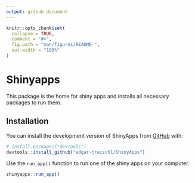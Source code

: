 ```yaml
---
output: github_document
---
```


<!-- README.md is generated from README.Rmd. Please edit that file -->

```r
knitr::opts_chunk$set(
  collapse = TRUE,
  comment = "#>",
  fig.path = "man/figures/README-",
  out.width = "100%"
)
```

# Shinyapps

<!-- badges: start -->
<!-- badges: end -->

This package is the home for shiny apps and installs all necessary packages to run them.

## Installation

You can install the development version of ShinyApps from [GitHub](https://github.com/) with:

``` r
# install.packages("devtools")
devtools::install_github("edgar-treischl/ShinyApps")
```

Use the `run_app()` function to run one of the shiny apps on your computer.

```r
shinyapps::run_app()
```


